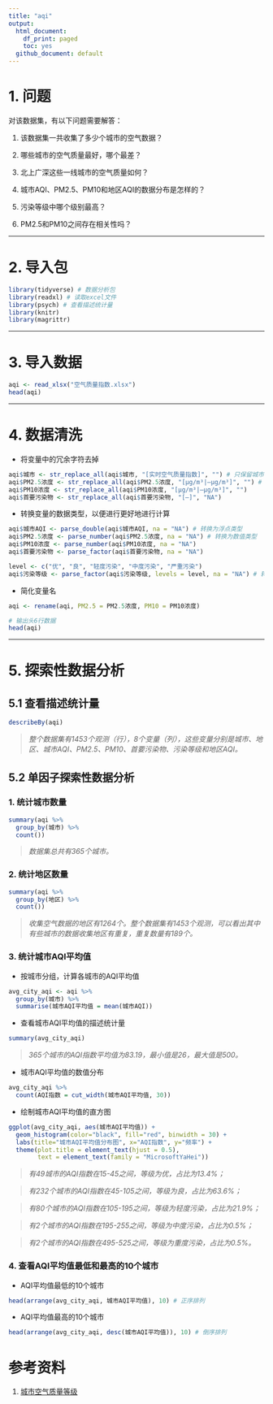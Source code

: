 ```yaml
---
title: "aqi"
output: 
  html_document: 
    df_print: paged
    toc: yes
  github_document: default
---
```


# 1. 问题
对该数据集，有以下问题需要解答：

1. 该数据集一共收集了多少个城市的空气数据？

2. 哪些城市的空气质量最好，哪个最差？

3. 北上广深这些一线城市的空气质量如何？

4. 城市AQI、PM2.5、PM10和地区AQI的数据分布是怎样的？

5. 污染等级中哪个级别最高？

6. PM2.5和PM10之间存在相关性吗？

---

# 2. 导入包
```r
library(tidyverse) # 数据分析包
library(readxl) # 读取excel文件
library(psych) # 查看描述统计量
library(knitr)
library(magrittr)
```

---

# 3. 导入数据
```r
aqi <- read_xlsx("空气质量指数.xlsx")
head(aqi)
```

---

# 4. 数据清洗
- 将变量中的冗余字符去掉
```r
aqi$城市 <- str_replace_all(aqi$城市, "[实时空气质量指数]", "") # 只保留城市名
aqi$PM2.5浓度 <- str_replace_all(aqi$PM2.5浓度, "[μg/m³|—μg/m³]", "") # 将单位去掉，只保留数值
aqi$PM10浓度 <- str_replace_all(aqi$PM10浓度, "[μg/m³|—μg/m³]", "")
aqi$首要污染物 <- str_replace_all(aqi$首要污染物, "[—]", "NA") 
```

- 转换变量的数据类型，以便进行更好地进行计算
```r
aqi$城市AQI <- parse_double(aqi$城市AQI, na = "NA") # 转换为浮点类型
aqi$PM2.5浓度 <- parse_number(aqi$PM2.5浓度, na = "NA") # 转换为数值类型
aqi$PM10浓度 <- parse_number(aqi$PM10浓度, na = "NA")
aqi$首要污染物 <- parse_factor(aqi$首要污染物, na = "NA")

level <- c("优", "良", "轻度污染", "中度污染", "严重污染")
aqi$污染等级 <- parse_factor(aqi$污染等级, levels = level, na = "NA") # 转换为因子
```

- 简化变量名
```r
aqi <- rename(aqi, PM2.5 = PM2.5浓度, PM10 = PM10浓度)
```

```r
# 输出头6行数据
head(aqi)
```

---

# 5. 探索性数据分析
## 5.1 查看描述统计量
```r
describeBy(aqi)
```
> *整个数据集有1453个观测（行），8个变量（列），这些变量分别是城市、地区、城市AQI、PM2.5、PM10、首要污染物、污染等级和地区AQI。*

## 5.2 单因子探索性数据分析

### 1. 统计城市数量
```r
summary(aqi %>% 
  group_by(城市) %>% 
  count())
```
> *数据集总共有365个城市。*

### 2. 统计地区数量
```r
summary(aqi %>% 
  group_by(地区) %>% 
  count())
```
> *收集空气数据的地区有1264个。整个数据集有1453个观测，可以看出其中有些城市的数据收集地区有重复，重复数量有189个。*

### 3. 统计城市AQI平均值
- 按城市分组，计算各城市的AQI平均值
```r
avg_city_aqi <- aqi %>% 
  group_by(城市) %>% 
  summarise(城市AQI平均值 = mean(城市AQI))
```

- 查看城市AQI平均值的描述统计量
```r
summary(avg_city_aqi)
```
> *365个城市的AQI指数平均值为83.19，最小值是26，最大值是500。*

- 城市AQI平均值的数值分布
```r
avg_city_aqi %>% 
  count(AQI指数 = cut_width(城市AQI平均值, 30))
```

- 绘制城市AQI平均值的直方图
```r
ggplot(avg_city_aqi, aes(城市AQI平均值)) +
  geom_histogram(color="black", fill="red", binwidth = 30) +
  labs(title="城市AQI平均值分布图", x="AQI指数", y="频率") +
  theme(plot.title = element_text(hjust = 0.5),
        text = element_text(family = "MicrosoftYaHei"))
```

> *有49城市的AQI指数在15-45之间，等级为优，占比为13.4%；*

> *有232个城市的AQI指数在45-105之间，等级为良，占比为63.6%；*

> *有80个城市的AQI指数在105-195之间，等级为轻度污染，占比为21.9%；*

> *有2个城市的AQI指数在195-255之间，等级为中度污染，占比为0.5%；*

> *有2个城市的AQI指数在495-525之间，等级为重度污染，占比为0.5%。*

### 4. 查看AQI平均值最低和最高的10个城市
- AQI平均值最低的10个城市
```r
head(arrange(avg_city_aqi, 城市AQI平均值), 10) # 正序排列
```

- AQI平均值最高的10个城市
```r
head(arrange(avg_city_aqi, desc(城市AQI平均值)), 10) # 倒序排列
```




















# 参考资料
1. [城市空气质量等级](https://baike.baidu.com/item/%E5%9F%8E%E5%B8%82%E7%A9%BA%E6%B0%94%E8%B4%A8%E9%87%8F%E7%AD%89%E7%BA%A7/8429673?fr=aladdin)